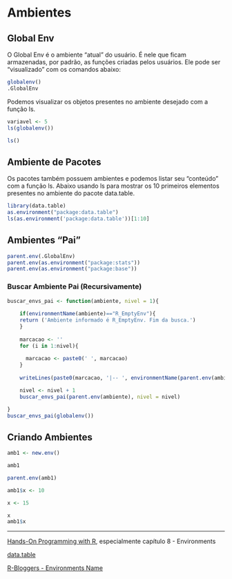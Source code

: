 # Ambientes

## Global Env

O Global Env é o ambiente "atual" do usuário. É nele que ficam armazenadas, por padrão, as funções criadas pelos usuários. Ele pode ser "visualizado" com os comandos abaixo:

```r
globalenv()
.GlobalEnv
```

Podemos visualizar os objetos presentes no ambiente desejado com a função ls.

```r

variavel <- 5
ls(globalenv())

ls()

```

## Ambiente de Pacotes

Os pacotes também possuem ambientes e podemos listar seu "conteúdo" com a função ls. Abaixo usando ls para mostrar os 10 primeiros elementos presentes no ambiente do pacote data.table.

```r
library(data.table)
as.environment("package:data.table")
ls(as.environment('package:data.table'))[1:10]

```

## Ambientes "Pai"


```r
parent.env(.GlobalEnv)
parent.env(as.environment("package:stats"))
parent.env(as.environment("package:base"))

```

### Buscar Ambiente Pai (Recursivamente)

```r

buscar_envs_pai <- function(ambiente, nivel = 1){
 
    if(environmentName(ambiente)=="R_EmptyEnv"){
    return ('Ambiente informado é R_EmptyEnv. Fim da busca.')
    }
    
    marcacao <- ''
    for (i in 1:nivel){
      
      marcacao <- paste0(' ', marcacao)
    }
    
    writeLines(paste0(marcacao, '|-- ', environmentName(parent.env(ambiente))))

    nivel <- nivel + 1
    buscar_envs_pai(parent.env(ambiente), nivel = nivel)

}
buscar_envs_pai(globalenv())


```

## Criando Ambientes

```r
amb1 <- new.env()

amb1

parent.env(amb1)

amb1$x <- 10

x <- 15

x
amb1$x

```

---------------------
[Hands-On Programming with R](https://rstudio-education.github.io/hopr/), especialmente capítulo 8 - Environments

[data.table](https://rdatatable.gitlab.io/data.table/)

[R-Bloggers - Environments Name](https://www.r-bloggers.com/2019/05/getting-an-environments-name-in-r-the-envnames-package/)
